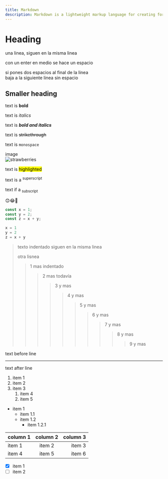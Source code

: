 ```yaml
---
title: Markdown
description: Markdown is a lightweight markup language for creating formatted text using a plain-text editor. John Gruber and Aaron Swartz created Markdown in 2004 as a markup language that is appealing to human readers in its source code form.
---
```


# Heading

una linea,
siguen en la misma linea

con un enter en medio se hace un espacio

si pones dos espacios al final de la linea  
baja a la siguiente linea sin espacio

## Smaller heading

text is **bold**

text is _italics_

text is **_bold and italics_**

text is ~~strikethrough~~

text is `monospace`

image  
![strawberries](https://picsum.photos/200/300)

text is <mark>highlighted</mark>

text is a <sup>superscript</sup>

text if a <sub>subscript</sub>

😊😂🤣

```javascript
const x = 1;
const y = 2;
const z = x + y;
```

```python
x = 1
y = 2
z = x + y
```

> texto indentado
> siguen en la misma linea
>
> otra lisnea
>
> > 1 mas indentado
> >
> > > 2 mas todavía
> > >
> > > > 3 y mas
> > > >
> > > > > 4 y mas
> > > > >
> > > > > > 5 y mas
> > > > > >
> > > > > > > 6 y mas
> > > > > > >
> > > > > > > > 7 y mas
> > > > > > > >
> > > > > > > > > 8 y mas
> > > > > > > > >
> > > > > > > > > > 9 y mas

text before line

---

text after line

1. item 1
2. item 2
3. item 3
   1. item 4
   2. item 5

- item 1
  - item 1.1
  - item 1.2
    - item 1.2.1

| column 1 | column 2 | column 3 |
| -------- | :------: | -------: |
| item 1   |  item 2  |   item 3 |
| item 4   |  item 5  |   item 6 |

- [x] item 1
- [ ] item 2

